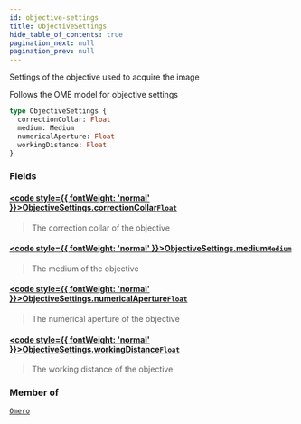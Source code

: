 ```yaml
---
id: objective-settings
title: ObjectiveSettings
hide_table_of_contents: true
pagination_next: null
pagination_prev: null
---
```








Settings of the objective used to acquire the image 

Follows the OME model for objective settings

```graphql
type ObjectiveSettings {
  correctionCollar: Float
  medium: Medium
  numericalAperture: Float
  workingDistance: Float
}
```


### Fields

#### [<code style={{ fontWeight: 'normal' }}>ObjectiveSettings.<b>correctionCollar</b></code>](#)<Bullet />[`Float`](/docs/schemas/mikro/scalars/float) <Badge class="secondary" text="scalar"/>
> The correction collar of the objective
> 

#### [<code style={{ fontWeight: 'normal' }}>ObjectiveSettings.<b>medium</b></code>](#)<Bullet />[`Medium`](/docs/schemas/mikro/enums/medium) <Badge class="secondary" text="enum"/>
> The medium of the objective
> 

#### [<code style={{ fontWeight: 'normal' }}>ObjectiveSettings.<b>numericalAperture</b></code>](#)<Bullet />[`Float`](/docs/schemas/mikro/scalars/float) <Badge class="secondary" text="scalar"/>
> The numerical aperture of the objective
> 

#### [<code style={{ fontWeight: 'normal' }}>ObjectiveSettings.<b>workingDistance</b></code>](#)<Bullet />[`Float`](/docs/schemas/mikro/scalars/float) <Badge class="secondary" text="scalar"/>
> The working distance of the objective
> 



### Member of

[`Omero`](/docs/schemas/mikro/objects/omero)  <Badge class="secondary" text="object"/>



